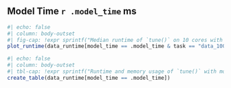 ## Model Time `r .model_time` ms

```r
#| echo: false
#| column: body-outset
#| fig-cap: !expr sprintf("Median runtime of `tune()` on 10 cores with models trained for %i ms depending on the mlr3tuning version. The dashed line indicates the total training time of the models divided by 10. Error bars represent the median absolute deviation of the runtime.", .model_time)
plot_runtime(data_runtime[model_time == .model_time & task == "data_1000"])
```

```r
#| echo: false
#| column: body-outset
#| tbl-cap: !expr sprintf("Runtime and memory usage of `tune()` with models trained for %i ms depending on the mlr3tuning version. The K factor shows how much longer the runtime is than the model training. A red median runtime indicates that the parallelized version took longer the the sequential run. K values with a red background indicates that the runtime is 3 times larger than the total training time of the models. The table includes runtime and memory usage for tasks of size 1000 and 10,000.", .model_time)
create_table(data_runtime[model_time == .model_time])
```
